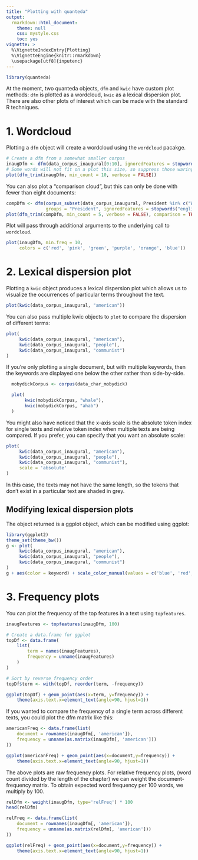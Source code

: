 ```yaml
---
title: "Plotting with quanteda"
output:
  rmarkdown::html_document:
    theme: null
    css: mystyle.css
    toc: yes
vignette: >
  %\VignetteIndexEntry{Plotting}
  %\VignetteEngine{knitr::rmarkdown}
  \usepackage[utf8]{inputenc}
---
```


```r
library(quanteda)
```

At the moment, two quanteda objects, `dfm` and `kwic` have custom plot methods: `dfm` is plotted as a wordcloud, `kwic` as a lexical dispersion plot. There are also other plots of interest which can be made with the standard R techniques.

# 1. Wordcloud 

Plotting a `dfm` object will create a wordcloud using the `wordcloud` pacakge.

```r
# Create a dfm from a somewhat smaller corpus
inaugDfm <- dfm(data_corpus_inaugural[0:10], ignoredFeatures = stopwords('english'))
# Some words will not fit on a plot this size, so suppress those warings
plot(dfm_trim(inaugDfm, min_count = 10, verbose = FALSE))
```

You can also plot a "comparison cloud", but this can only be done with fewer than eight documents:

```r
compDfm <- dfm(corpus_subset(data_corpus_inaugural, President %in% c("Washington", "Jefferson", "Madison")),
               groups = "President", ignoredFeatures = stopwords("english"))
plot(dfm_trim(compDfm, min_count = 5, verbose = FALSE), comparison = TRUE)
```

Plot will pass through additional arguments to the underlying call to `wordcloud`.
```r
plot(inaugDfm, min.freq = 10,
     colors = c('red', 'pink', 'green', 'purple', 'orange', 'blue'))
```

# 2. Lexical dispersion plot

Plotting a `kwic` object produces a lexical dispersion plot which allows us to visualize the occurrences of particular terms throughout the text.

```r
plot(kwic(data_corpus_inaugural, "american"))
```

You can also pass multiple kwic objects to `plot` to compare the dispersion of different terms:
```r
plot(
     kwic(data_corpus_inaugural, "american"),
     kwic(data_corpus_inaugural, "people"),
     kwic(data_corpus_inaugural, "communist")
)
```

If you're only plotting a single document, but with multiple keywords, then the keywords are displayed one below the other rather than side-by-side.

```r
  mobydickCorpus <- corpus(data_char_mobydick)

  plot(
       kwic(mobydickCorpus, "whale"),
       kwic(mobydickCorpus, "ahab")
  )

```

You might also have noticed that the x-axis scale is the absolute token index for single texts and relative token index when multiple texts are being compared. If you prefer, you can specify that you want an absolute scale:

```r
plot(
     kwic(data_corpus_inaugural, "american"),
     kwic(data_corpus_inaugural, "people"),
     kwic(data_corpus_inaugural, "communist"),
     scale = 'absolute'
)
```

In this case, the texts may not have the same length, so the tokens that don't exist in a particular text are shaded in grey.

## Modifying lexical dispersion plots

The object returned is a ggplot object, which can be modified using ggplot:

```r
library(ggplot2)
theme_set(theme_bw())
g <- plot(
     kwic(data_corpus_inaugural, "american"),
     kwic(data_corpus_inaugural, "people"),
     kwic(data_corpus_inaugural, "communist")
)
g + aes(color = keyword) + scale_color_manual(values = c('blue', 'red', 'green'))

```


# 3. Frequency plots


You can plot the frequency of the top features in a text using `topfeatures`.

```r
inaugFeatures <- topfeatures(inaugDfm, 100)

# Create a data.frame for ggplot
topDf <- data.frame(
    list(
        term = names(inaugFeatures),
        frequency = unname(inaugFeatures)
    )
)

# Sort by reverse frequency order
topDf$term <- with(topDf, reorder(term, -frequency))

ggplot(topDf) + geom_point(aes(x=term, y=frequency)) +
    theme(axis.text.x=element_text(angle=90, hjust=1))
```

If you wanted to compare the frequency of a single term across different texts, you could plot the dfm matrix like this:

```r

americanFreq <- data.frame(list(
    document = rownames(inaugDfm[, 'american']),
    frequency = unname(as.matrix(inaugDfm[, 'american']))
))

ggplot(americanFreq) + geom_point(aes(x=document,y=frequency)) +
    theme(axis.text.x=element_text(angle=90, hjust=1))

```

The above plots are raw frequency plots. For relative frequency plots, (word count divided by the length of the chapter) we can weight the document-frequency matrix. To obtain expected word frequency per 100 words, we multiply by 100. 

```r
relDfm <- weight(inaugDfm, type='relFreq') * 100
head(relDfm)

relFreq <- data.frame(list(
    document = rownames(inaugDfm[, 'american']),
    frequency = unname(as.matrix(relDfm[, 'american']))
))

ggplot(relFreq) + geom_point(aes(x=document,y=frequency)) +
    theme(axis.text.x=element_text(angle=90, hjust=1))
```
